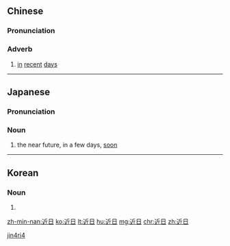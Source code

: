 ==Chinese==
{{zh-forms}}

===Pronunciation===
{{zh-pron
|m=jìnrì
|c=gan6 jat6
|cat=adv
}}

===Adverb===
{{zh-adv}}

# {{lb|zh|literary}} [[in]] [[recent]] [[day]]s

[[Category:Mandarin literary terms|jin4ri4]]
----
==Japanese==
{{ja-kanjitab|きん|じつ|yomi=o}}

===Pronunciation===
{{ja-pron|きんじつ|y=o}}

===Noun===
{{ja-noun|きんじつ}}

# the near future, in a few days, [[soon]]
#: {{ja-usex|'''近日'''開始することが決定いたしました！|'''きんじつ''' かいし する こと が けってい いたしました！|It's set to start in a few days!}}

----

==Korean==
{{ko-hanjatab}}

===Noun===
{{ko-noun|hj|hangeul=근일}}

# {{hanja form of|근일|}}

[[zh-min-nan:近日]]
[[ko:近日]]
[[lt:近日]]
[[hu:近日]]
[[mg:近日]]
[[chr:近日]]
[[zh:近日]]